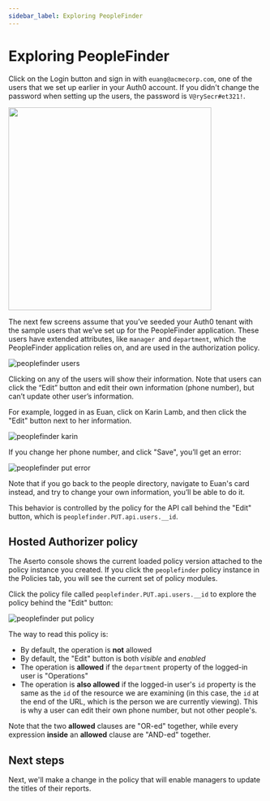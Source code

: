 ```yaml
---
sidebar_label: Exploring PeopleFinder
---
```


# Exploring PeopleFinder

Click on the Login button and sign in with `euang@acmecorp.com`, one of the users that we set up earlier in your Auth0 account.
If you didn't change the password when setting up the users, the password is `V@rySecr#et321!`.

[<img src="/peoplefinder-login.png" width="400"/>](peoplefinder-login.png)

The next few screens assume that you’ve seeded your Auth0 tenant with the sample users that we’ve set up for the PeopleFinder application. These users have extended attributes, like `manager `and `department`, which the PeopleFinder application relies on, and are used in the authorization policy.

![peoplefinder users](/peoplefinder-users.png)

Clicking on any of the users will show their information. Note that users can click the “Edit” button and edit their own information (phone number), but can’t update other user’s information.

For example, logged in as Euan, click on Karin Lamb, and then click the "Edit" button next to her information.

![peoplefinder karin](/peoplefinder-karin.png)

If you change her phone number, and click "Save", you’ll get an error:

![peoplefinder put error](/peoplefinder-put-error.png)

Note that if you go back to the people directory, navigate to Euan's card instead, and try to change your own information, you’ll be able to do it.

This behavior is controlled by the policy for the API call behind the "Edit" button, which is
`peoplefinder.PUT.api.users.__id`.

## Hosted Authorizer policy

The Aserto console shows the current loaded policy version attached to the policy instance you created. If you click the `peoplefinder` policy instance in the Policies tab, you will see the current set of policy modules.

Click the policy file called `peoplefinder.PUT.api.users.__id` to explore the policy behind the "Edit" button:

![peoplefinder put policy](/peoplefinder-put-policy.png)

The way to read this policy is:

- By default, the operation is **not** allowed
- By default, the "Edit" button is both _visible_ and _enabled_
- The operation is **allowed** if the `department` property of the logged-in user is "Operations"
- The operation is **also allowed** if the logged-in user's `id` property is the same as the `id` of the resource we are examining (in this case, the `id` at the end of the URL, which is the person we are currently viewing). This is why a user can edit their own phone number, but not other people's.

Note that the two **allowed** clauses are "OR-ed" together, while every expression **inside** an **allowed** clause are "AND-ed" together.

## Next steps

Next, we'll make a change in the policy that will enable managers to update the titles of their reports.
